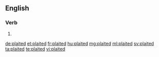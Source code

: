 ==English==

===Verb===
{{head|en}}

# {{en-past of|plait}}

[[de:plaited]]
[[et:plaited]]
[[fr:plaited]]
[[hu:plaited]]
[[mg:plaited]]
[[ml:plaited]]
[[sv:plaited]]
[[ta:plaited]]
[[te:plaited]]
[[vi:plaited]]